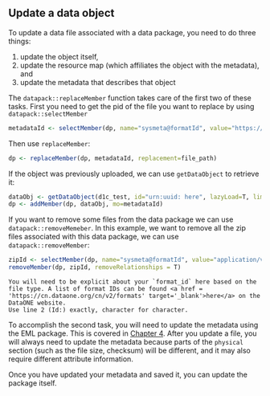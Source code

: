 ## Update a data object

To update a data file associated with a data package, you need to do three things:

1)  update the object itself, 
2)  update the resource map (which affiliates the object with the metadata), and
3)  update the metadata that describes that object

The `datapack::replaceMember` function takes care of the first two of these tasks. First you need to get the pid of the file you want to replace by using `datapack::selectMember`
```r
metadataId <- selectMember(dp, name="sysmeta@formatId", value="https://eml.ecoinformatics.org/eml-2.2.0")
```

Then use `replaceMember`:
```r
dp <- replaceMember(dp, metadataId, replacement=file_path)
```

If the object was previously uploaded, we can use `getDataObject` to retrieve it:
```r
dataObj <- getDataObject(d1c_test, id="urn:uuid: here", lazyLoad=T, limit="1TB")
dp <- addMember(dp, dataObj, mo=metadataId)
```

If you want to remove some files from the data package we can use `datapack::removeMemeber`. In this example, we want to remove all the zip files associated with this data package, we can use `datapack::removeMember`:

```r
zipId <- selectMember(dp, name="sysmeta@formatId", value="application/vnd.shp+zip")
removeMember(dp, zipId, removeRelationships = T)
```


```block
You will need to be explicit about your `format_id` here based on the file type. A list of format IDs can be found <a href = 'https://cn.dataone.org/cn/v2/formats' target='_blank'>here</a> on the DataONE website.
Use line 2 (Id:) exactly, character for character.
```


To accomplish the second task, you will need to update the metadata using the EML package. This is covered in <a href = 'https://nceas.github.io/datateam-training/training/editing-eml.html' target='_blank'>Chapter 4</a>. After you update a file, you will always need to update the metadata because parts of the `physical` section (such as the file size, checksum) will be different, and it may also require different attribute information.

Once you have updated your metadata and saved it, you can update the package itself.
